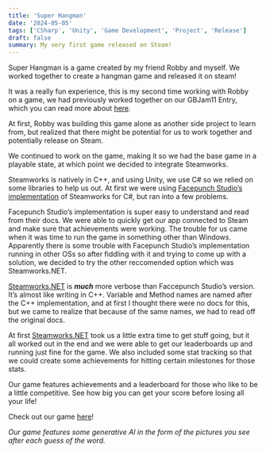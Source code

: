 ```yaml
---
title: 'Super Hangman'
date: '2024-05-05'
tags: ['CSharp', 'Unity', 'Game Development', 'Project', 'Release']
draft: false
summary: My very first game released on Steam!
---
```


Super Hangman is a game created by my friend Robby and myself. We worked together to create a hangman game and released it on steam!

It was a really fun experience, this is my second time working with Robby on a game, we had previously worked together on our GBJam11 Entry, which you can read more about [here](https://www.trustytea.me/Projects/gbjam11---hopscape).

At first, Robby was building this game alone as another side project to learn from, but realized that there might be potential for us to work together and potentially release on Steam.

We continued to work on the game, making it so we had the base game in a playable state, at which point we decided to integrate Steamworks.

Steamworks is natively in C++, and using Unity, we use C# so we relied on some libraries to help us out. At first we were using [Facepunch Studio’s implementation](https://github.com/Facepunch/Facepunch.Steamworks) of Steamworks for C#, but ran into a few problems.

Facepunch Studio’s implementation is super easy to understand and read from their docs. We were able to quickly get our app connected to Steam and make sure that achievements were working. The trouble for us came when it was time to run the game in something other than Windows. Apparently there is some trouble with Facepunch Studio’s implementation running in other OSs so after fiddling with it and trying to come up with a solution, we decided to try the other reccomended option which was Steamworks.NET.

[Steamworks.NET](http://Steamworks.NET) is **_much_** more verbose than Faccepunch Studio’s version. It’s almost like writing in C++. Variable and Method names are named after the C++ implementation, and at first I thought there were no docs for this, but we came to realize that because of the same names, we had to read off the original docs.

At first [Steamworks.NET](http://Steamworks.NET) took us a little extra time to get stuff going, but it all worked out in the end and we were able to get our leaderboards up and running just fine for the game. We also included some stat tracking so that we could create some achievements for hitting certain milestones for those stats.

Our game features achievements and a leaderboard for those who like to be a little competitive. See how big you can get your score before losing all your life!

Check out our game [here](https://store.steampowered.com/app/2910810/Super_Hangman/)!

_Our game features some generative AI in the form of the pictures you see after each guess of the word._
